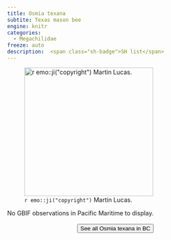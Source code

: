```yaml
---
title: Osmia texana
subtite: Texas mason bee
engine: knitr
categories:
  - Megachilidae
freeze: auto
description:  <span class="sh-badge">SH list</span>
---
```

![`r emo::ji("copyright")` Martin Lucas.](https://inaturalist-open-data.s3.amazonaws.com/photos/311686473/medium.jpg){height=300}



No GBIF observations in Pacific Maritime to display.
<br><br>
<center>


<a href="https://inaturalist.ca/observations?place_id=any&subview=map&taxon_id=226684"><button type="button" class="btn btn-secondary">See all Osmia texana in BC <i class="fa-solid fa-arrow-up-right-from-square"></i> </button></a>
</center>
